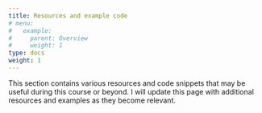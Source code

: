 ```yaml
---
title: Resources and example code
# menu:
#   example:
#     parent: Overview
#     weight: 1
type: docs
weight: 1
---
```


This section contains various resources and code snippets that may be useful during this course or beyond. I will update this page with additional resources and examples as they become relevant. 
